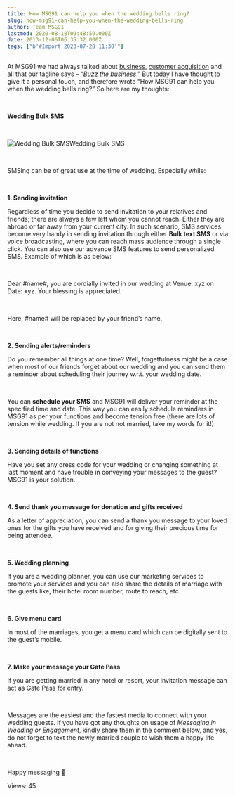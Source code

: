```yaml
---
title: How MSG91 can help you when the wedding bells ring?
slug: how-msg91-can-help-you-when-the-wedding-bells-ring
author: Team MSG91
lastmod: 2020-08-18T09:48:59.000Z
date: 2013-12-06T06:35:32.000Z
tags: ["b'#Import 2023-07-28 11:30'"]
---
```


At MSG91 we had always talked about [business](https://msg91.com/guide/mobile-marketing-b2b-or-b2c-media/ "Business SMS"), [customer acquisition](https://msg91.com/guide/how-sms-marketing-can-help-you-retain-your-existing-customers/ "SMS Marketing for Customer Acquisition and retention") and all that our tagline says – “*[Buzz the business](https://msg91.com "Buzz the Business")*.” But today I have thought to give it a personal touch, and therefore wrote “How MSG91 can help you when the wedding bells ring?” So here are my thoughts:


 


**Wedding Bulk SMS**  

   

![Wedding Bulk SMS](https://images-msg91.s3.ap-south-1.amazonaws.com/content/images/wordpress/2013/12/Wedding-BulkSMS.png)Wedding Bulk SMS


   

SMSing can be of great use at the time of wedding. Especially while:


 


**1. Sending invitation**


Regardless of time you decide to send invitation to your relatives and friends; there are always a few left whom you cannot reach. Either they are abroad or far away from your current city. In such scenario, SMS services become very handy in sending invitation through either **Bulk text SMS** or via voice broadcasting, where you can reach mass audience through a single click. You can also use our advance SMS features to send personalized SMS. Example of which is as below:


   

Dear #name#, you are cordially invited in our wedding at Venue: xyz on Date: xyz. Your blessing is appreciated.


   

Here, #name# will be replaced by your friend’s name.  

   

**2. Sending alerts/reminders**


Do you remember all things at one time? Well, forgetfulness might be a case when most of our friends forget about our wedding and you can send them a reminder about scheduling their journey w.r.t. your wedding date.  

   

You can **schedule your SMS** and MSG91 will deliver your reminder at the specified time and date. This way you can easily schedule reminders in MSG91 as per your functions and become tension free (there are lots of tension while wedding. If you are not not married, take my words for it!)


 


**3. Sending details of functions**


Have you set any dress code for your wedding or changing something at last moment and have trouble in conveying your messages to the guest? MSG91 is your solution.


 


**4. Send thank you message for donation and gifts received**


As a letter of appreciation, you can send a thank you message to your loved ones for the gifts you have received and for giving their precious time for being attendee.


 


**5. Wedding planning**


If you are a wedding planner, you can use our marketing services to promote your services and you can also share the details of marriage with the guests like, their hotel room number, route to reach, etc.


 


**6. Give menu card**


In most of the marriages, you get a menu card which can be digitally sent to the guest’s mobile.


 


**7. Make your message your Gate Pass**


If you are getting married in any hotel or resort, your invitation message can act as Gate Pass for entry.


 


Messages are the easiest and the fastest media to connect with your wedding guests. If you have got any thoughts on usage of *Messaging in Wedding or Engagement*, kindly share them in the comment below, and yes, do not forget to text the newly married couple to wish them a happy life ahead.


 


Happy messaging 🙂


 Views: 45


